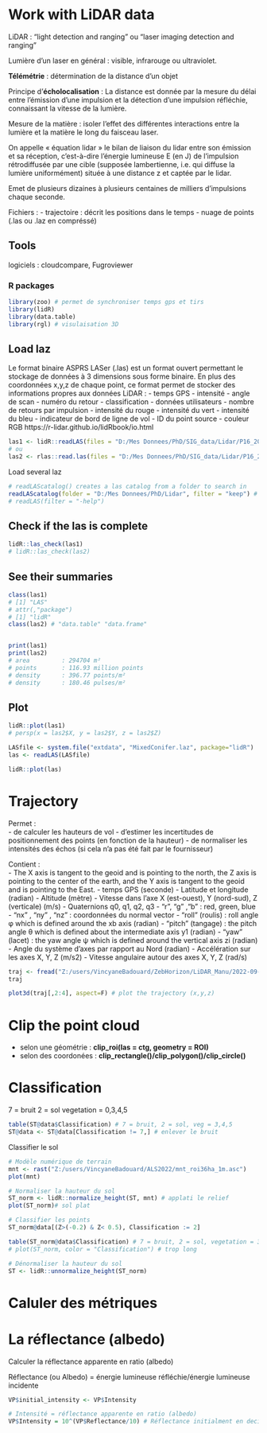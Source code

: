 # Work with LiDAR data


LiDAR : "light detection and ranging"  ou  "laser imaging detection and ranging"  

Lumière d'un laser en général : visible, infrarouge ou ultraviolet.    


**Télémétrie** : détermination de la distance d’un objet  

Principe d'**écholocalisation** : La distance est donnée par la mesure du délai entre l’émission d’une impulsion et la détection d’une impulsion réfléchie, connaissant la vitesse de la lumière.  


Mesure de la matière : isoler l’effet des différentes interactions entre la lumière et la matière le long du faisceau laser.  

On appelle « équation lidar » le bilan de liaison du lidar entre son émission et sa réception, c’est-à-dire l’énergie lumineuse E (en J) de l’impulsion rétrodiffusée par une cible (supposée lambertienne, i.e. qui diffuse la lumière uniformément) située à une distance z et captée par le lidar.    

Emet de plusieurs dizaines à plusieurs centaines de milliers d’impulsions chaque seconde.    

Fichiers :
- trajectoire : décrit les positions dans le temps
- nuage de points (.las ou .laz en compréssé)

## Tools
logiciels : cloudcompare, Fugroviewer

### R packages
```r
library(zoo) # permet de synchroniser temps gps et tirs
library(lidR)
library(data.table)
library(rgl) # visulaisation 3D
```



## Load laz 
Le format binaire ASPRS LASer (.las) est un format ouvert permettant le stockage de données à 3 dimensions sous forme binaire. En plus des coordonnées x,y,z de chaque point, ce format permet de stocker des informations propres aux données LiDAR :
- temps GPS
- intensité
- angle de scan
- numéro du retour
- classification
- données utilisateurs
- nombre de retours par impulsion
- intensité du rouge
- intensité du vert
- intensité du bleu
- indicateur de bord de ligne de vol
- ID du point source
- couleur RGB
https://r-lidar.github.io/lidRbook/io.html
```r
las1 <- lidR::readLAS(files = "D:/Mes Donnees/PhD/SIG_data/Lidar/P16_2022_ptf6.laz")
# ou
las2 <- rlas::read.las(files = "D:/Mes Donnees/PhD/SIG_data/Lidar/P16_2022_ptf6.laz")
```
Load several laz
```r
# readLAScatalog() creates a las catalog from a folder to search in
readLAScatalog(folder = "D:/Mes Donnees/PhD/Lidar", filter = "keep") # las catalog
# readLAS(filter = "-help")
```

## Check if the las is complete
```r
lidR::las_check(las1)
# lidR::las_check(las2)
```

## See their summaries 
```r
class(las1)
# [1] "LAS"
# attr(,"package")
# [1] "lidR"
class(las2) # "data.table" "data.frame"


print(las1) 
print(las2)
# area         : 294704 m²
# points       : 116.93 million points
# density      : 396.77 points/m²
# density      : 180.46 pulses/m²

```

## Plot
```r
lidR::plot(las1)
# persp(x = las2$X, y = las2$Y, z = las2$Z)
```

```r
LASfile <- system.file("extdata", "MixedConifer.laz", package="lidR")
las <- readLAS(LASfile)

lidR::plot(las)
```

# Trajectory
Permet :  
- de calculer les hauteurs de vol
- d'estimer les incertitudes de positionnement des points (en fonction de la hauteur)
- de normaliser les intensités des échos (si cela n'a pas été fait par le fournisseur)

Contient :  
- The X axis is tangent to the geoid and is pointing to the north, the Z axis is pointing to the center of the earth, and the Y axis is tangent to the geoid and is pointing to the East.
- temps GPS (seconde)
- Latitude et longitude (radian)
- Altitude (mètre)
- Vitesse dans l’axe X (est-ouest), Y (nord-sud), Z (verticale) (m/s)
- Quaternions q0, q1, q2, q3
- "r", "g" ,"b" : red, green, blue
- "nx" , "ny" , "nz" : coordonnées du normal vector
- "roll" (roulis) :  roll angle φ which is defined around the xb axis (radian)
- "pitch" (tangage) : the pitch angle θ which is defined about the intermediate axis y1 (radian)
- "yaw" (lacet) : the yaw angle ψ which is defined around the vertical axis zi  (radian)
- Angle du système d'axes par rapport au Nord (radian)
- Accélération sur les axes X, Y, Z (m/s2)
- Vitesse angulaire autour des axes X, Y, Z (rad/s)


```r
traj <- fread("Z:/users/VincyaneBadouard/ZebHorizon/LiDAR_Manu/2022-09-07_15-46-34.gs-traj")
traj 

plot3d(traj[,2:4], aspect=F) # plot the trajectory (x,y,z)
```


# Clip the point cloud
- selon une géométrie : **clip_roi(las = ctg, geometry = ROI)**
- selon des coordonées : **clip_rectangle()/clip_polygon()/clip_circle()**



# Classification
7 = bruit
2 = sol
vegetation = 0,3,4,5
```r
table(ST@data$Classification) # 7 = bruit, 2 = sol, veg = 3,4,5
ST@data <- ST@data[Classification != 7,] # enlever le bruit
```

Classifier le sol
```r
# Modèle numérique de terrain
mnt <- rast("Z:/users/VincyaneBadouard/ALS2022/mnt_roi36ha_1m.asc")
plot(mnt)

# Normaliser la hauteur du sol
ST_norm <- lidR::normalize_height(ST, mnt) # applati le relief
plot(ST_norm)# sol plat

# Classifier les points
ST_norm@data[(Z>(-0.2) & Z< 0.5), Classification := 2] 

table(ST_norm@data$Classification) # 7 = bruit, 2 = sol, vegetation = 3,4,5
# plot(ST_norm, color = "Classification") # trop long

# Dénormaliser la hauteur du sol
ST <- lidR::unnormalize_height(ST_norm) 
```


# Caluler des métriques

# La réflectance (albedo)
Calculer la réflectance apparente en ratio (albedo)

Réflectance (ou Albedo) = énergie lumineuse réfléchie/énergie lumineuse incidente
 
```r
VP$initial_intensity <- VP$Intensity 

# Intensité = réflectance apparente en ratio (albedo)
VP$Intensity = 10^(VP$Reflectance/10) # Réflectance initialment en decibel (et selon une référence connue)
```

